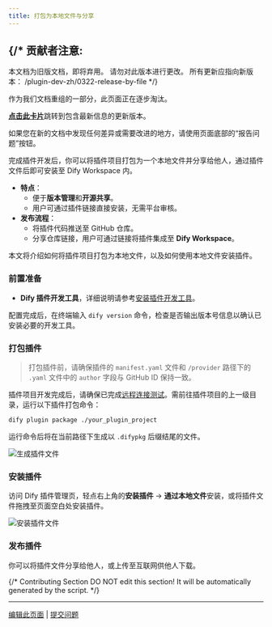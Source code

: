 ```yaml
---
title: 打包为本地文件与分享
---
```



{/* 
  贡献者注意:
  ----------------
  本文档为旧版文档，即将弃用。
  请勿对此版本进行更改。
  所有更新应指向新版本：
  /plugin-dev-zh/0322-release-by-file
*/}

<Card title="本文档即将弃用" icon="circle-exclamation" href="/plugin-dev-zh/0322-release-by-file">
  <p>作为我们文档重组的一部分，此页面正在逐步淘汰。</p>
  
  <p><u><b>点击此卡片</b></u>跳转到包含最新信息的更新版本。</p>
  
  <p>如果您在新的文档中发现任何差异或需要改进的地方，请使用页面底部的“报告问题”按钮。</p>
</Card>

完成插件开发后，你可以将插件项目打包为一个本地文件并分享给他人，通过插件文件后即可安装至 Dify Workspace 内。

* **特点**：
  * 便于**版本管理**和**开源共享**。
  * 用户可通过插件链接直接安装，无需平台审核。
* **发布流程**：
  * 将插件代码推送至 GitHub 仓库。
  * 分享仓库链接，用户可通过链接将插件集成至 **Dify Workspace**。

本文将介绍如何将插件项目打包为本地文件，以及如何使用本地文件安装插件。

### 前置准备

* **Dify 插件开发工具**，详细说明请参考[安装插件开发工具](../quick-start/develop-plugins/initialize-development-tools)。

配置完成后，在终端输入 `dify version` 命令，检查是否输出版本号信息以确认已安装必要的开发工具。

### 打包插件

> 打包插件前，请确保插件的 `manifest.yaml` 文件和 `/provider` 路径下的 `.yaml` 文件中的 `author` 字段与 GitHub ID 保持一致。

插件项目开发完成后，请确保已完成[远程连接测试](../quick-start/develop-plugins/extension-plugin#tiao-shi-cha-jian)。需前往插件项目的上一级目录，运行以下插件打包命令：

```bash
dify plugin package ./your_plugin_project
```

运行命令后将在当前路径下生成以 `.difypkg` 后缀结尾的文件。

![生成插件文件](https://assets-docs.dify.ai/2024/12/98e09c04273eace8fe6e5ac976443cca.png)

### 安装插件

访问 Dify 插件管理页，轻点右上角的**安装插件** → **通过本地文件**安装，或将插件文件拖拽至页面空白处安装插件。

![安装插件文件](https://assets-docs.dify.ai/2024/12/8c31c4025a070f23455799f942b91a57.png)

### 发布插件

你可以将插件文件分享给他人，或上传至互联网供他人下载。

{/*
Contributing Section
DO NOT edit this section!
It will be automatically generated by the script.
*/}

---

[编辑此页面](https://github.com/langgenius/dify-docs/edit/main/zh-hans/plugins/publish-plugins/package-plugin-file-and-publish.mdx) | [提交问题](https://github.com/langgenius/dify-docs/issues/new?title=文档问题%3A%20ge-plugin-file-and-publ&body=%23%23%20问题描述%0A%3C%21--%20请简要描述您发现的问题%20--%3E%0A%0A%23%23%20页面链接%0Ahttps%3A%2F%2Fgithub.com%2Flanggenius%2Fdify-docs%2Fblob%2Fmain%2Fzh-hans/plugins/publish-plugins%2Fpackage-plugin-file-and-publish.mdx%0A%0A%23%23%20建议修改%0A%3C%21--%20如果有具体的修改建议，请在此说明%20--%3E%0A%0A%3C%21--%20感谢您对文档质量的关注！%20--%3E)

